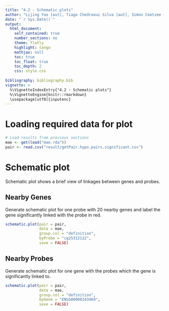 ```yaml
---
title: "4.2 - Schematic plots"
author: "Lijing Yao [aut], Tiago Chedraoui Silva [aut], Simon Coetzee [aut], Ben Berman [aut], Houtan Noushmehr [ctb], Dennis J. Hazelett [ctb], Peggy Farnham [aut], Hui Shen [ctb], Peter Laird [ctb]"
date: "`r Sys.Date()`"
output: 
  html_document:
    self_contained: true
    number_sections: no
    theme: flatly
    highlight: tango
    mathjax: null
    toc: true
    toc_float: true
    toc_depth: 2
    css: style.css
  
bibliography: bibliography.bib    
vignette: >
  %\VignetteIndexEntry{"4.2 - Schematic plots"}
  %\VignetteEngine{knitr::rmarkdown}
  \usepackage[utf8]{inputenc}
---
```



# Loading required data for plot
```r
# Load results from previous sections
mae <- get(load("mae.rda"))
pair <- read.csv("result/getPair.hypo.pairs.significant.csv")
```

# Schematic plot
Schematic plot shows a brief view of linkages between genes and probes.

## Nearby Genes
Generate schematic plot for one probe with 20 nearby genes and label  the gene significantly linked with the probe in red. 

```r
schematic.plot(pair = pair, 
               data = mae,
               group.col = "definition",
               byProbe = "cg25312122",
               save = FALSE)
```

## Nearby Probes
Generate schematic plot for one gene with the probes which the gene is significantly 
linked to.

```r
schematic.plot(pair = pair, 
               data = mae,   
               group.col = "definition", 
               byGene = "ENSG00000143469", 
               save = FALSE)
```
